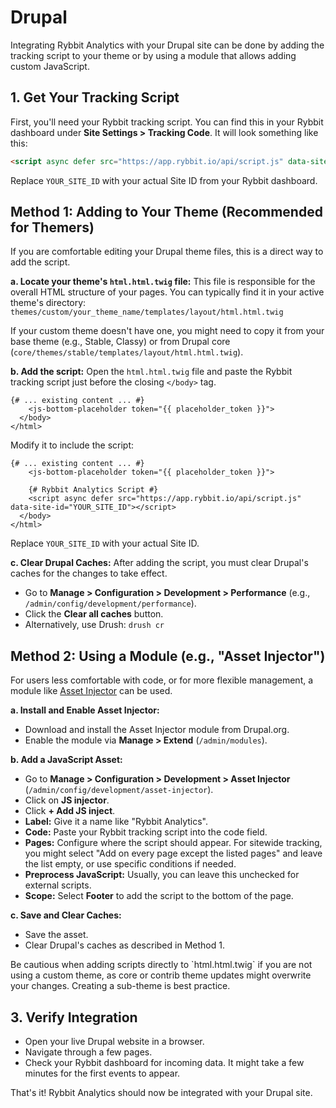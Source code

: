 
# Drupal

Integrating Rybbit Analytics with your Drupal site can be done by adding the tracking script to your theme or by using a module that allows adding custom JavaScript.

## 1. Get Your Tracking Script

First, you'll need your Rybbit tracking script. You can find this in your Rybbit dashboard under **Site Settings > Tracking Code**. It will look something like this:

```html
<script async defer src="https://app.rybbit.io/api/script.js" data-site-id="YOUR_SITE_ID"></script>
```

Replace `YOUR_SITE_ID` with your actual Site ID from your Rybbit dashboard.

## Method 1: Adding to Your Theme (Recommended for Themers)

If you are comfortable editing your Drupal theme files, this is a direct way to add the script.

**a. Locate your theme's `html.html.twig` file:**
This file is responsible for the overall HTML structure of your pages. You can typically find it in your active theme's directory:
`themes/custom/your_theme_name/templates/layout/html.html.twig`

If your custom theme doesn't have one, you might need to copy it from your base theme (e.g., Stable, Classy) or from Drupal core (`core/themes/stable/templates/layout/html.html.twig`).

**b. Add the script:**
Open the `html.html.twig` file and paste the Rybbit tracking script just before the closing `</body>` tag.

```twig
{# ... existing content ... #}
    <js-bottom-placeholder token="{{ placeholder_token }}">
  </body>
</html>
```

Modify it to include the script:

```twig
{# ... existing content ... #}
    <js-bottom-placeholder token="{{ placeholder_token }}">

    {# Rybbit Analytics Script #}
    <script async defer src="https://app.rybbit.io/api/script.js" data-site-id="YOUR_SITE_ID"></script>
  </body>
</html>
```
Replace `YOUR_SITE_ID` with your actual Site ID.

**c. Clear Drupal Caches:**
After adding the script, you must clear Drupal's caches for the changes to take effect.
- Go to **Manage > Configuration > Development > Performance** (e.g., `/admin/config/development/performance`).
- Click the **Clear all caches** button.
- Alternatively, use Drush: `drush cr`

## Method 2: Using a Module (e.g., "Asset Injector")

For users less comfortable with code, or for more flexible management, a module like [Asset Injector](https://www.drupal.org/project/asset_injector) can be used.

**a. Install and Enable Asset Injector:**
- Download and install the Asset Injector module from Drupal.org.
- Enable the module via **Manage > Extend** (`/admin/modules`).

**b. Add a JavaScript Asset:**
- Go to **Manage > Configuration > Development > Asset Injector** (`/admin/config/development/asset-injector`).
- Click on **JS injector**.
- Click **+ Add JS inject**.
- **Label:** Give it a name like "Rybbit Analytics".
- **Code:** Paste your Rybbit tracking script into the code field.
- **Pages:** Configure where the script should appear. For sitewide tracking, you might select "Add on every page except the listed pages" and leave the list empty, or use specific conditions if needed.
- **Preprocess JavaScript:** Usually, you can leave this unchecked for external scripts.
- **Scope:** Select **Footer** to add the script to the bottom of the page.

**c. Save and Clear Caches:**
- Save the asset.
- Clear Drupal's caches as described in Method 1.

<Callout type="warning">
  Be cautious when adding scripts directly to `html.html.twig` if you are not using a custom theme, as core or contrib theme updates might overwrite your changes. Creating a sub-theme is best practice.
</Callout>

## 3. Verify Integration

- Open your live Drupal website in a browser.
- Navigate through a few pages.
- Check your Rybbit dashboard for incoming data. It might take a few minutes for the first events to appear.

That's it! Rybbit Analytics should now be integrated with your Drupal site.